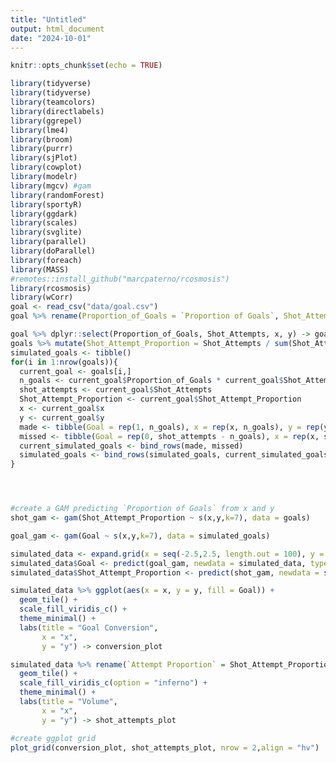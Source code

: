 ```yaml
---
title: "Untitled"
output: html_document
date: "2024-10-01"
---
```


```r
knitr::opts_chunk$set(echo = TRUE)
```

```r
library(tidyverse)
library(tidyverse)
library(teamcolors)
library(directlabels)
library(ggrepel)
library(lme4)
library(broom)
library(purrr)
library(sjPlot)
library(cowplot)
library(modelr)
library(mgcv) #gam
library(randomForest)
library(sportyR)
library(ggdark)
library(scales)
library(svglite)
library(parallel)
library(doParallel)
library(foreach)
library(MASS)
#remotes::install_github("marcpaterno/rcosmosis")
library(rcosmosis)
library(wCorr)
goal <- read_csv("data/goal.csv")
goal %>% rename(Proportion_of_Goals = `Proportion of Goals`, Shot_Attempts = `Shots Attempted`) -> goal
```

```r


goal %>% dplyr::select(Proportion_of_Goals, Shot_Attempts, x, y) -> goals
goals %>% mutate(Shot_Attempt_Proportion = Shot_Attempts / sum(Shot_Attempts)) -> goals
simulated_goals <- tibble()
for(i in 1:nrow(goals)){
  current_goal <- goals[i,]
  n_goals <- current_goal$Proportion_of_Goals * current_goal$Shot_Attempts
  shot_attempts <- current_goal$Shot_Attempts
  Shot_Attempt_Proportion <- current_goal$Shot_Attempt_Proportion
  x <- current_goal$x
  y <- current_goal$y
  made <- tibble(Goal = rep(1, n_goals), x = rep(x, n_goals), y = rep(y, n_goals), Shot_Attempt_Proportion=rep(Shot_Attempt_Proportion,n_goals))
  missed <- tibble(Goal = rep(0, shot_attempts - n_goals), x = rep(x, shot_attempts - n_goals), y = rep(y, shot_attempts - n_goals),rep(Shot_Attempt_Proportion=Shot_Attempt_Proportion,shot_attempts - n_goals))
  current_simulated_goals <- bind_rows(made, missed)
  simulated_goals <- bind_rows(simulated_goals, current_simulated_goals)
}





```



```r

#create a GAM predicting `Proportion of Goals` from x and y
shot_gam <- gam(Shot_Attempt_Proportion ~ s(x,y,k=7), data = goals)

goal_gam <- gam(Goal ~ s(x,y,k=7), data = simulated_goals)

simulated_data <- expand.grid(x = seq(-2.5,2.5, length.out = 100), y = seq(-1.5,1.5, length.out = 50))
simulated_data$Goal <- predict(goal_gam, newdata = simulated_data, type = "response")
simulated_data$Shot_Attempt_Proportion <- predict(shot_gam, newdata = simulated_data, type = "response")

simulated_data %>% ggplot(aes(x = x, y = y, fill = Goal)) +
  geom_tile() +
  scale_fill_viridis_c() +
  theme_minimal() +
  labs(title = "Goal Conversion",
       x = "x",
       y = "y") -> conversion_plot

simulated_data %>% rename(`Attempt Proportion` = Shot_Attempt_Proportion) %>% ggplot(aes(x = x, y = y, fill = `Attempt Proportion`)) +
  geom_tile() +
  scale_fill_viridis_c(option = "inferno") +
  theme_minimal() +
  labs(title = "Volume",
       x = "x",
       y = "y") -> shot_attempts_plot

#create ggplot grid
plot_grid(conversion_plot, shot_attempts_plot, nrow = 2,align = "hv")


```

